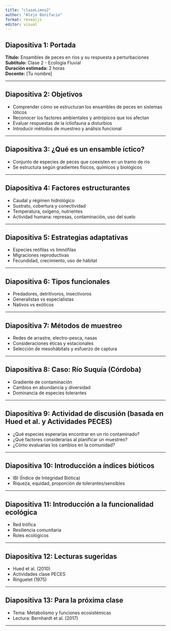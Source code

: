 ```yaml
---
title: "claseLimno2"
author: "Alejo Bonifacio"
format: revealjs
editor: visual
---
```


## Diapositiva 1: Portada

**Título:** Ensambles de peces en ríos y su respuesta a perturbaciones\
**Subtítulo:** Clase 2 - Ecología Fluvial\
**Duración estimada:** 2 horas\
**Docente:** \[Tu nombre\]

------------------------------------------------------------------------

## Diapositiva 2: Objetivos

-   Comprender cómo se estructuran los ensambles de peces en sistemas lóticos
-   Reconocer los factores ambientales y antrópicos que los afectan
-   Evaluar respuestas de la ictiofauna a disturbios
-   Introducir métodos de muestreo y análisis funcional

------------------------------------------------------------------------

## Diapositiva 3: ¿Qué es un ensamble íctico?

-   Conjunto de especies de peces que coexisten en un tramo de río
-   Se estructura según gradientes físicos, químicos y biológicos

------------------------------------------------------------------------

## Diapositiva 4: Factores estructurantes

-   Caudal y régimen hidrológico
-   Sustrato, cobertura y conectividad
-   Temperatura, oxígeno, nutrientes
-   Actividad humana: represas, contaminación, uso del suelo

------------------------------------------------------------------------

## Diapositiva 5: Estrategias adaptativas

-   Especies reófilas vs limnófilas
-   Migraciones reproductivas
-   Fecundidad, crecimiento, uso de hábitat

------------------------------------------------------------------------

## Diapositiva 6: Tipos funcionales

-   Predadores, detritívoros, insectívoros
-   Generalistas vs especialistas
-   Nativos vs exóticos

------------------------------------------------------------------------

## Diapositiva 7: Métodos de muestreo

-   Redes de arrastre, electro-pesca, nasas
-   Consideraciones éticas y estacionales
-   Selección de mesohábitats y esfuerzo de captura

------------------------------------------------------------------------

## Diapositiva 8: Caso: Río Suquía (Córdoba)

-   Gradiente de contaminación
-   Cambios en abundancia y diversidad
-   Dominancia de especies tolerantes

------------------------------------------------------------------------

## Diapositiva 9: Actividad de discusión (basada en Hued et al. y Actividades PECES)

-   ¿Qué especies esperarías encontrar en un río contaminado?
-   ¿Qué factores considerarías al planificar un muestreo?
-   ¿Cómo evaluarías los cambios en la comunidad?

------------------------------------------------------------------------

## Diapositiva 10: Introducción a índices bióticos

-   IBI (Índice de Integridad Biótica)
-   Riqueza, equidad, proporción de tolerantes/sensibles

------------------------------------------------------------------------

## Diapositiva 11: Introducción a la funcionalidad ecológica

-   Red trófica
-   Resiliencia comunitaria
-   Roles ecológicos

------------------------------------------------------------------------

## Diapositiva 12: Lecturas sugeridas

-   Hued et al. (2010)
-   Actividades clase PECES
-   Ringuelet (1975)

------------------------------------------------------------------------

## Diapositiva 13: Para la próxima clase

-   Tema: Metabolismo y funciones ecosistémicas
-   Lectura: Bernhardt et al. (2017)

------------------------------------------------------------------------
